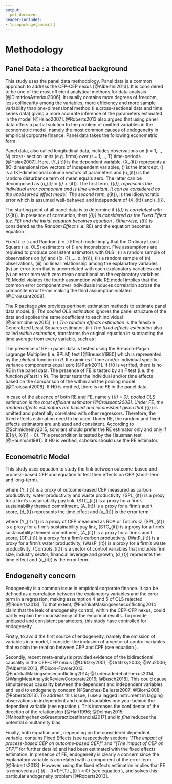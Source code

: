 ```yaml
---
output:
  pdf_document
header-includes:
- \usepackage{amsmath}
---
```


# Methodology {#Methodology}

## Panel Data : a theoretical background

This study uses the panel data methodology. Panel data is a common approach to address the CFP-CEP nexus [@Albertini2013]. It is considered to be one of the most efficient analytical methods for data analysis [@DimitriosAsteriou2006]. It usually contains more degrees of freedom, less collinearity among the variables, more efficiency and more sample variability than one-dimensional method (i.e.cross-sectional data and time series data) giving a more accurate inference of the parameters estimated in the model [@Hsiao2007]. @Roberts2013 also argued that using panel data offers a partial solution to the problem of omitted variables in the econometric model, namely the most common causes of endogeneity in empirical corporate finance. Panel data takes the following econometric form :  

\begin{equation}
\centering
Y_{it} = \alpha + \beta X_{it} + u_{it} 
\label{PanelData}
\end{equation}

Panel data, also called longitudinal data, includes observations on \(i = 1,..., N\) cross- section units (e.g. firms) over \(t = 1,..., T\) time-periods [@Hsiao2007]. Here, \(Y_{it}\) is the dependent variable, \(X_{it}\) represents a \(K\)-dimensional row vectors of independent variables, \(\alpha\) is the intercept, \(\beta\) is a \(K\)-dimensional column vectors of parameters and \(u_{it}\) is the random disturbance term of mean equals zero. The latter can be decomposed as \(u_{it} = \mu_{i} + \epsilon_{it}\). The first term, \(\mu_{i}\), represents the individual error component and is time-invariant. It can be considered as the unobserved effect model. The second term, \(\epsilon_{it}\), is the idiosyncratic error which is assumed well-behaved and independent of \(X_{it}\) and \(\mu_{i}\).  

The starting point of all panel data is to determine if \(\mu_{i}\) is correlated with \(X_{it}\). In presence of correlation, then \(\mu_{i}\) is considered as the *Fixed Effect* (i.e. FE) and the initial equation \ref{PanelData} becomes equation \ref{Fixed}. Otherwise, \(\mu_{i}\) is considered as the *Random Effect* (i.e. RE) and the equation \ref{PanelData} becomes equation \ref{Random}.

\begin{equation}
\centering
Y_{it} = (\alpha + \mu{i}) + \beta X_{it} + \epsilon_{it} 
\label{Fixed}
\end{equation}

\begin{equation}
\centering
Y_{it} = \alpha + \beta X_{it} + (\epsilon_{it} + \mu{i})
\label{Random}
\end{equation}

\newpage
Fixed (i.e. \autoref{Fixed}) and Random (i.e. \autoref{Random}) Effect model imply that the Ordinary Least Square (i.e. OLS) estimators of \(\beta\) are inconsistent. Five assumptions are required to produce consistent estimators with OLS : (i) a random sample of observations on \(y\) and \((x_{1},..., x_{n})\), (ii) a random sample of \(n\) observations, (iii) no linear relationship among the explanatory variables, (iv) an error term that is uncorrelated with each explanatory variables and (v) an error term with zero mean conditional on the explanatory variables. FE Model violates the fourth assumption while RE model implies that the common error component over individuals induces correlation across the composite error terms making the third assumption violated [@Croissant2008]. 

The R package *plm* provides pertinent estimation methods to estimate panel data model. (i) *The pooled OLS estimation* ignores the panel structure of the data and applies the same coefficient to each individual [@Schmidheiny2015]. (ii) *The random effects estimation* is the feasible Generalized Least Squares estimator. (iii) *The fixed effects estimation* also called *within estimation*, transforms the original equation \ref{PanelData} in subtracting the time average from every variable, such as :

\begin{equation}
\centering
( Y_{it} - \frac{1}{T} \displaystyle\sum_{t=1}^{T} Y_{it} ) = \beta (X_{itk} - \frac{1}{T} \displaystyle\sum_{t=1}^{T} X_{it} ) + ( \epsilon_{it} - \frac{1}{T} \displaystyle\sum_{t=1}^{T} \epsilon_{it} )
\label{FixedEffectsEstimation}
\end{equation}

The presence of RE in panel data is tested using the Breusch-Pagan Lagrange Multiplier (i.e. BPLM) test [@Breusch1980] which is represented by the *plmtest* function in *R*. It examines if time and/or individual specific variance components equal zero [@Park2011]. If H0 is verified, there is no RE in the panel data. The presence of FE is tested by an F test (i.e. the function *pFtest* in *R*). The latter tests the individual and/or time effects based on the comparison of the within and the pooling model [@Croissant2008]. If H0 is verified, there is no FE in the panel data.

In case of the absence of both RE and FE, namely \(\mu_{i} = 0\), pooled OLS estimation is the most efficient estimator [@Croissant2008]. Under FE, the random effects estimators are biased and inconsistent given that \(\mu_{i}\) is omitted and potentially correlated with other regressors. Therefore, the fixed effects estimation need to be used. Under RE, the random and fixed effects estimators are unbiased and consistent. According to @Schmidheiny2015, scholars should prefer the RE estimator only and only if \(E[\mu_{i}, X_{i}] = 0\). This precondition is tested by the Hausman test [@Hausman1981]. If H0 is verified, scholars should use the RE estimator.

## Econometric Model

This study uses equation \ref{CEP} to study the link between outcome-based and process-based CEP and equation \ref{EconometricModel} to test their effects on CFP (short-term and long-term). 


\begin{equation}
\centering
Y_{it} = \alpha + \beta_{1} SPL_{it} + \beta_{2} STC_{it} + \beta_{3} A_{it} + d_{t} + u_{it}
\label{CEP}
\end{equation}

where \(Y_{it}\) is a proxy of outcome-based CEP measured as carbon productivity, water productivity and waste productivity, \(SPL_{it}\) is a proxy for a firm's sustainability pay link, \(STC_{it}\) is a proxy for a firm's sustainability themed commitment, \(A_{it}\) is a proxy for a firm's audit score, \(d_{t}\) represents the time effect and \(u_{it}\) is the error term.

\begin{equation}
\centering
\begin{aligned}
Y_{it+1} & = & \alpha + \beta_{1} SPL_{it} + \beta_{2} STC_{it} + \beta_{3} A_{it} + \beta_{4} CaP_{it} \\
&& + { }  \beta_{5} WatP_{it} + \beta_{6} WastP_{it} + Controls_{it} + d_{t} + u_{it}
\label{EconometricModel}
\end{aligned}
\end{equation}


where \(Y_{it+1}\) is a proxy of CFP measured as ROA or Tobin's Q, \(SPL_{it}\) is a proxy for a firm's sustainability pay link, \(STC_{it}\) is a proxy for a firm's sustainability themed commitment, \(A_{it}\) is a proxy for a firm's audit score, \(CP_{it}\) is a proxy for a firm's carbon productivity, \(WatP_{it}\) is a proxy for a firm's water productivity, \(WasP_{it}\) is a proxy for a firm's waste productivity, \(Controls_{it}\) is a vector of control variables that includes firm size, industry sector, financial leverage and growth, \(d_{t}\) represents the time effect and \(u_{it}\) is the error term.


## Endogeneity concern

Endogeneity is a common issue in empirical corporate finance. It can be defined as a correlation between the explanatory variables and the error term in a regression, making assumption 4 and 5 of OLS rejected [@Roberts2013]. To that extent, @EndrikatMakingsenseconflicting2014 claim that the leak of endogeneity control, within the CEP-CFP nexus, could partly explain the inconsistency of the empirical results. To provide unbiased and consistent parameters, this study have controlled for endogeneity. 

Firstly, to avoid the first source of endogeneity, namely the omission of variables in a model, I consider the inclusion of a vector of control variables that explain the relation between CEP and CPF (see equation \ref{EconometricModel}). 

\newpage
Secondly, recent meta-analysis provided evidence of the bidirectional causality in the CEP-CFP nexus [@Orlitzky2001; @Orlitzky2003; @Wu2006; @Albertini2013; @Dixon-Fowler2013; @EndrikatMakingsenseconflicting2014; @Ludecadedebatenexus2014, @WangMetaAnalyticReviewCorporate2016; @Busch2018]. This could cause simultaneous causality between the dependent and independent variables and lead to endogeneity concern [@Sanchez-Ballesta2007; @Biorn2008; @Roberts2013]. To address this issue, I use a lagged instrument in lagging observations in independent and control variables one year behind the dependent variable (see equation \ref{EconometricModel}). This increases the confidence of the direction of the relationship [@Hart1996; @Delmas2015; @MiroshnychenkoGreenpracticesfinancial2017] and *in fine* reduces the potential simultaneity bias. 

Finally, both equation \ref{CEP} and \ref{EconometricModel}, depending on the considered dependent variable, contains Fixed Effects (see respectively sections *"[The impact of process-based CEP on outcome-based CEP]"* and *"[The impact of CEP on CFP]"* for further details) and had been estimated with the fixed effects estimation. In presence of FE, endogeneity is clearly a concern since the explanatory variable is correlated with a component of the error term [@Roberts2013]. However, using the fixed effects estimation implies that FE is removed as \(( \mu_{i} - \frac{1}{T} \displaystyle\sum_{t=1}^{T} \mu_{i} ) = 0\) (see equation \ref{FixedEffectsEstimation}), and solves this particular endogeneity problem [@Roberts2013]. 



